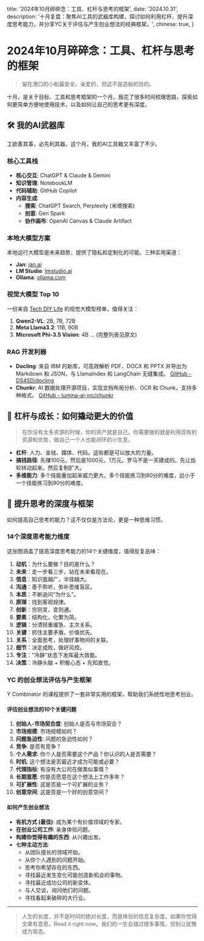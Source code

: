   title: '2024年10月碎碎念：工具、杠杆与思考的框架',
  date: '2024.10.31',
  description: '十月复盘：聚焦AI工具的武器库构建，探讨如何利用杠杆、提升深度思考能力，并分享YC关于评估与产生创业想法的经典框架。',
  chinese: true,
}

# 2024年10月碎碎念：工具、杠杆与思考的框架

> 留在港口的小船最安全，亲爱的，但这不是造船的目的。

十月，是关于目标、工具和思考框架的一个月。我花了很多时间梳理思路，探索如何更简单方便地使用技术，以及如何让自己的思考更有深度。

## 🛠️ 我的AI武器库

工欲善其事，必先利其器。这个月，我的AI工具箱又丰富了不少。

### 核心工具栈
- **核心交互**: ChatGPT & Claude & Gemini
- **知识管理**: NotebookLM
- **代码辅助**: GitHub Copilot
- **内容生成**:
  - **搜索**: ChatGPT Search, Perplexity (米塔搜索)
  - **创意**: Gen Spark
  - **协作画布**: OpenAI Canvas & Claude Artifact

### 本地大模型方案
本地运行大模型是未来趋势，提供了隐私和定制化的可能。三种实用渠道：
- **Jan**: [jan.ai](https://jan.ai)
- **LM Studio**: [lmstudio.ai](https://lmstudio.ai)
- **Ollama**: [ollama.com](https://ollama.com)

### 视觉大模型 Top 10
一份来自 [Tech DIY Life](https://techdiylife.github.io/blog/blog.html?category1=c01&blogid=0066) 的视觉大模型榜单，值得关注：
1.  **Qwen2-VL**: 2B, 7B, 72B
2.  **Meta Llama3.2**: 11B, 90B
3.  **Microsoft Phi-3.5 Vision**: 4B
... (完整列表见原文)

### RAG 开发利器
- **Docling**: 来自 IBM 的新库，可高效解析 PDF、DOCX 和 PPTX 并导出为 Markdown 和 JSON，与 LlamaIndex 和 LangChain 无缝集成。 [GitHub - DS4SD/docling](https://github.com/DS4SD/docling)
- **Chunkr**: AI 数据处理开源项目，实现文档布局分析、OCR 和 Chunk，支持多种格式。 [GitHub - lumina-ai-inc/chunkr](https://github.com/lumina-ai-inc/chunkr)

## 🚀 杠杆与成长：如何撬动更大的价值

> 在你没有太多资源的时候，你的资产就是自己。你需要做的就是利用现有的资源和优势，做自己一个人也能闭环的小生意。

- **杠杆**: 人力、金钱、媒体、代码。这些都是可以放大的力量。
- **搞钱路径**: 先赚100元，然后是1000元，1万元。罗马不是一天建成的。先让齿轮转动起来，然后复制扩大。
- **多维能力**: 多个技能叠加起来威力更大。多个技能练习到80分的难度，远小于一个技能练习到90分的难度。

## 🧠 提升思考的深度与框架

如何提高自己思考的能力？这不仅仅是方法论，更是一种思维习惯。

### 14个深度思考能力维度
这张图涵盖了提高深度思考能力的14个关键维度，值得反复品味：
1.  **动机**：为什么要做？目的是什么？
2.  **未来**：走一步看三步，站在未来看现在。
3.  **信息**：知识面越广，半径越大。
4.  **沟通**：善于聆听，弥补思维盲区。
5.  **本质**：不断追问“为什么”。
6.  **原理**：找到客观规律。
7.  **创新**：穷则变，变则通。
8.  **要素**：结构化，化繁为简。
9.  **逻辑**：分清轻重缓急、主次关系。
10. **关键**：抓住主要矛盾，价值优先。
11. **关系**：全面思考，处理好事物间的关联。
12. **细节**：决定成败，做好风控。
13. **专注**：“冷静”状态下发挥最大效能。
14. **决策**：冷静头脑 + 积极心态 + 先知直觉。

### YC 的创业想法评估与产生框架

Y Combinator 的课程提供了一套非常实用的框架，帮助我们系统性地思考创业。

#### 评估创业想法的10个关键问题
1.  **创始人-市场契合度**: 创始人是否与市场契合？
2.  **市场规模**: 市场规模如何？
3.  **问题急迫性**: 问题的急迫性如何？
4.  **竞争**: 是否有竞争？
5.  **个人需求**: 你个人是否需要这个产品？你认识的人是否需要？
6.  **时机**: 这个想法是否最近才成为可能或必要？
7.  **代理指标**: 有没有大公司在做类似事情？
8.  **长期意愿**: 你是否愿意在这个想法上工作多年？
9.  **可扩展性**: 这是否是一个可扩展的业务？
10. **创意空间**: 这是否是一个好的创意空间？

#### 如何产生创业想法
- **有机方式 (最佳)**: 成为某个有价值领域的专家。
- **在创业公司工作**: 亲身体验问题。
- **构建你觉得有趣的东西**: 从兴趣出发。
- **七种主动方法**:
  - 从团队擅长的领域开始。
  - 从你个人遇到的问题开始。
  - 思考你希望存在的东西。
  - 寻找最近发生变化可能创造新机会的事物。
  - 寻找最近成功公司的新变体。
  - 与人交谈，询问他们的问题。
  - 寻找看起来破碎的大行业。

---

> 人生的长度，并不是时间的绝对长度，而是体验的信息复杂度。如果你觉得文章有意思，Read it right now。我们的一生会错过很多事情，但别让犹豫成为常态。
